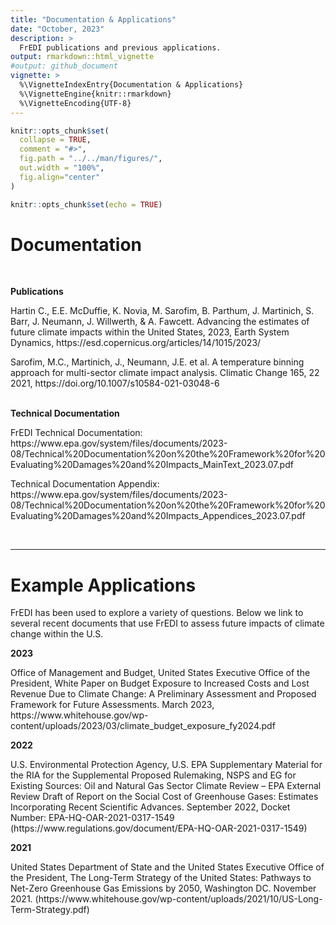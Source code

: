 ```yaml
---
title: "Documentation & Applications"
date: "October, 2023"
description: >
  FrEDI publications and previous applications.
output: rmarkdown::html_vignette
#output: github_document
vignette: >
  %\VignetteIndexEntry{Documentation & Applications}
  %\VignetteEngine{knitr::rmarkdown}
  %\VignetteEncoding{UTF-8}
---
```


```r
knitr::opts_chunk$set(
  collapse = TRUE,
  comment = "#>",
  fig.path = "../../man/figures/",
  out.width = "100%",
  fig.align="center"
)
```

```r
knitr::opts_chunk$set(echo = TRUE)
```

# Documentation

<br>

**Publications**
<br>

Hartin C., E.E. McDuffie, K. Novia, M. Sarofim, B. Parthum, J. Martinich, S. Barr, J. Neumann, J. Willwerth, & A. Fawcett. Advancing the estimates of future climate impacts within the United States, 2023, Earth System Dynamics, https://esd.copernicus.org/articles/14/1015/2023/ 

Sarofim, M.C., Martinich, J., Neumann, J.E. et al. A temperature binning approach for multi-sector climate impact analysis. Climatic Change 165, 22 2021, https://doi.org/10.1007/s10584-021-03048-6
<br>
<br>

**Technical Documentation**
<br>

FrEDI Technical Documentation: https://www.epa.gov/system/files/documents/2023-08/Technical%20Documentation%20on%20the%20Framework%20for%20Evaluating%20Damages%20and%20Impacts_MainText_2023.07.pdf 

Technical Documentation Appendix: https://www.epa.gov/system/files/documents/2023-08/Technical%20Documentation%20on%20the%20Framework%20for%20Evaluating%20Damages%20and%20Impacts_Appendices_2023.07.pdf 

<br>

---

# Example Applications

FrEDI has been used to explore a variety of questions. Below we link to several recent documents that use FrEDI to assess future impacts of climate change within the U.S. 
<br>

**2023**
<br>

Office of Management and Budget, United States Executive Office of the President, White Paper on Budget Exposure to Increased Costs and Lost Revenue Due to Climate Change: A Preliminary Assessment and Proposed Framework for Future Assessments. March 2023, https://www.whitehouse.gov/wp-content/uploads/2023/03/climate_budget_exposure_fy2024.pdf 
<br>


**2022**
<br>

U.S. Environmental Protection Agency, U.S. EPA Supplementary Material for the RIA for the Supplemental Proposed Rulemaking, NSPS and EG for Existing Sources: Oil and Natural Gas Sector Climate Review – EPA External Review Draft of Report on the Social Cost of Greenhouse Gases: Estimates Incorporating Recent Scientific Advances. September 2022, Docket Number: EPA-HQ-OAR-2021-0317-1549 (https://www.regulations.gov/document/EPA-HQ-OAR-2021-0317-1549)
<br>

**2021**
<br>

United States Department of State and the United States Executive Office of the President, The Long-Term Strategy of the United States: Pathways to Net-Zero Greenhouse Gas Emissions by 2050, Washington DC. November 2021. (https://www.whitehouse.gov/wp-content/uploads/2021/10/US-Long-Term-Strategy.pdf)
